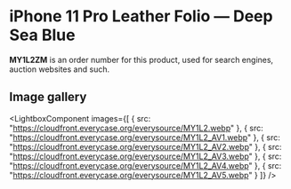 
# iPhone 11 Pro Leather Folio — Deep Sea Blue

<Callout type='info' emoji='👉🏻'>**MY1L2ZM** is an order number for this product, used for search engines, auction websites and such.</Callout>

## Image gallery

<LightboxComponent
    images={[
      {
        src: "https://cloudfront.everycase.org/everysource/MY1L2.webp"
      },
      {
        src: "https://cloudfront.everycase.org/everysource/MY1L2_AV1.webp"
      },
      {
        src: "https://cloudfront.everycase.org/everysource/MY1L2_AV2.webp"
      },
      {
        src: "https://cloudfront.everycase.org/everysource/MY1L2_AV3.webp"
      },
      {
        src: "https://cloudfront.everycase.org/everysource/MY1L2_AV4.webp"
      },
      {
        src: "https://cloudfront.everycase.org/everysource/MY1L2_AV5.webp"
      }
    ]}
  />
